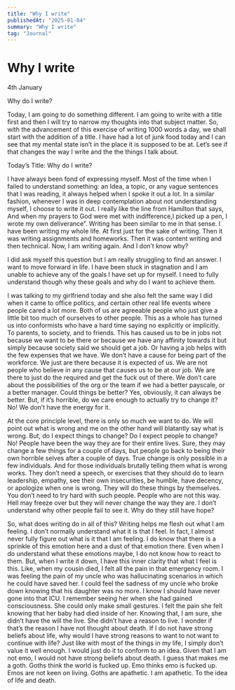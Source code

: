 ```yaml
---
title: "Why I write"
publishedAt: "2025-01-04"
summary: "Why I write"
tag: "Journal"
---
```


# Why I write

4th January

Why do I write?

Today, I am going to do something different. I am going to write with a title first and then I will try to narrow my thoughts into that subject matter. So, with the advancement of this exercise of writing 1000 words a day, we shall start with the addition of a title. I have had a lot of junk food today and I can see that my mental state isn’t in the place it is supposed to be at. Let’s see if that changes the way I write and the the things I talk about.

Today’s Title: Why do I write?

I have always been fond of expressing myself. Most of the time when I failed to understand something: an Idea, a topic, or any vague sentences that I was reading, it always helped when I spoke it out a lot. In a similar fashion, whenever I was in deep contemplation about not understanding myself, I choose to write it out. I really like the line from Hamilton that says, And when my prayers to God were met with indifference,I picked up a pen, I wrote my own deliverance”. Writing has been similar to me in that sense. I have been writing my whole life. At first just for the sake of writing. Then it was writing assignments and homeworks. Then it was content writing and then technical. Now, I am writing again. And I don’t know why?

I did ask myself this question but I am really struggling to find an answer. I want to move forward in life. I have been stuck in stagnation and I am unable to achieve any of the goals I have set up for myself. I need to fully understand though why these goals and why do I want to achieve them.

I was talking to my girlfriend today and she also felt the same way I did when it came to office politics, and certain other real life events where people cared a lot more. Both of us are agreeable people who just give a little bit too much of ourselves to other people. This as a whole has turned us into conformists who have a hard time saying no explicitly or implicitly. To parents, to society, and to friends. This has caused us to be in jobs not because we want to be there or because we have any affinity towards it but simply because society said we should get a job. Or having a job helps with the few expenses that we have. We don’t have a cause for being part of the workforce. We just are there because it is expected of us. We are not people who believe in any cause that causes us to be at our job. We are there to just do the required and get the fuck out of there. We don’t care about the possibilities of the org or the team if we had a better payscale, or a better manager. Could things be better? Yes, obviously, it can always be better. But, if it’s horrible, do we care enough to actually try to change it? No! We don’t have the energy for it.

At the core principle level, there is only so much we want to do. We will point out what is wrong and me on the other hand will blatantly say what is wrong. But, do I expect things to change? Do I expect people to change? No! People have been the way they are for their entire lives. Sure, they may change a few things for a couple of days, but people go back to being their own horrible selves after a couple of days. True change is only possible in a few individuals. And for those individuals brutally telling them what is wrong works. They don’t need a speech, or exercises that they should do to learn leadership, empathy, see their own insecurities, be humble, have decency, or apologize when one is wrong. They will do these things by themselves. You don’t need to try hard with such people. People who are not this way. Hell may freeze over but they will never change the way they are. I don’t understand why other people fail to see it. Why do they still have hope?

So, what does writing do in all of this? Writing helps me flesh out what I am feeling. I don’t normally understand what it is that I feel. In fact, I almost never fully figure out what is it that I am feeling. I do know that there is a sprinkle of this emotion here and a dust of that emotion there. Even when I do understand what these emotions maybe, I do not know how to react to them. But, when I write it down, I have this inner clarity that what I feel is this. Like, when my cousin died, I felt all the pain in that emergency room. I was feeling the pain of my uncle who was hallucinating scenarios in which he could have saved her. I could feel the sadness of my uncle who broke down knowing that his daughter was no more. I know I should have never gone into that ICU. I remember seeing her when she had gained consciousness. She could only make small gestures. I felt the pain she felt knowing that her baby had died inside of her. Knowing that, I am sure, she didn’t have the will the live. She didn’t have a reason to live. I wonder if that’s the reason I have not thought about death. If I do not have strong beliefs about life, why would I have strong reasons to want to not want to continue with life? Just like with most of the things in my life, I simply don’t value it well enough. I would just do it to conform to an idea. Given that I am not emo, I would not have strong beliefs about death. I guess that makes me a goth. Goths think the world is fucked up. Emo thinks emo is fucked up. Emos are not keen on living. Goths are apathetic. I am apathetic. To the idea of life and death.

